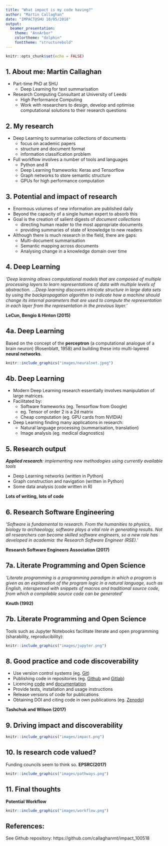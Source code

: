```yaml
---
title: "What impact is my code having?"
author: "Martin Callaghan"
date: "IMPACT@SHU 10/05/2018"
output: 
  beamer_presentation:
    theme: "AnnArbor"
    colortheme: "dolphin"
    fonttheme: "structurebold"
---
```


```r
knitr::opts_chunk$set(echo = FALSE)
```

## 1. About me: Martin Callaghan
* Part-time PhD at SHU
    + Deep Learning for text summarisation
\newline
* Research Computing Consultant at University of Leeds
    + High Performance Computing
    + Work with researchers to design, develop and optimise computational solutions to their research questions


## 2. My research
* Deep Learning to summarise collections of documents
    + focus on academic papers
    + structure and document format
    + information classification problem
\newline
* Full workflow involves a number of tools and languages
    + Python and R
    + Deep Learning frameworks: Keras and Tensorflow
    + Graph networks to store semantic structure
    + GPUs for high performance computation
    
  
## 3. Potential and impact of research

* Enormous volumes of new information are published daily
* Beyond the capacity of a single human expert to absorb this
* Goal is the creation of salient digests of *document collections*
    + directing human reader to the most appropriate documents
    + providing summaries of state of knowledge to new readers
\newline
* Although there is much research in the field, there are gaps:
    + Multi-document summarisation
    + Semantic mapping across documents
    + Analysing change in a knowledge domain over time

## 4. Deep Learning
*'Deep learning allows computational models that are composed of multiple processing layers to learn representations of data with multiple levels of abstraction.
...Deep learning discovers intricate structure in large data sets by using the backpropagation algorithm to indicate how a machine should change its internal parameters that are used to compute the representation in each layer from the representation in the previous layer.'*\newline\newline

**LeCun, Bengio & Hinton (2015)**

## 4a. Deep Learning
Based on the concept of the **perceptron** (a computational analogue of a brain neuron) (Rosenblatt, 1958) and building these into multi-layered **neural networks**.

```r
knitr::include_graphics("images/neuralnet.jpeg")
```


## 4b. Deep Learning
* Modern Deep Learning research essentially involves manipulation of large matrices.
* Facilitated by:
    + Software frameworks (eg. Tensorflow from Google)
    + eg. Tensor of order 2 is a 2d matrix
    + Cheap computation (eg. GPU cards from NVIDIA)
* Deep Learning finding many applications in research:
    + Natural language processing (summarisation, translation)
    + Image analysis (eg. medical diagnostics)
    


## 5. Research output
***Applied research**: implementing new methodogies using currently available tools*\newline

- Deep Learning networks (written in Python)
- Graph construction and navigation (written in Python)
- Some data analysis (code written in R)\newline\newline

**Lots of writing, lots of code**

## 6. Research Software Engineering
*'Software is fundamental to research. From the humanities to physics, biology to archaeology, software plays a vital role in generating results. Not all researchers can become skilled software engineers, so a new role has developed in academia: the Research Software Engineer (RSE).'*\newline\newline

**Research Software Engineers Association (2017)**



## 7a. Literate Programming and Open Science
*'Literate programming is a programming paradigm in which a program is given as an explanation of the program logic in a natural language, such as English, interspersed with snippets of macros and traditional source code, from which a compilable source code can be generated'*\newline

**Knuth (1992)**

## 7b. Literate Programming and Open Science
Tools such as Jupyter Notebooks facilitate literate and open programming (sharability, reproducibility):

```r
knitr::include_graphics("images/jupyter.png")
```

## 8. Good practice and code discoverability

- Use version control systems (eg. [Git](https://git-scm.com/))
- Publishing code in repositories (eg. [Github](https://github.com/) and [Gitlab](https://about.gitlab.com/))
- Licencing [code](https://choosealicense.com/) and [documentation](https://creativecommons.org/)
- Provide tests, installation and usage instructions
- Release versions of code for publications
- Obtaining DOI and citing code in own publications (eg. [Zenodo](https://zenodo.org/))\newline\newline

**Tashchuk and Wilson (2017)**


## 9. Driving impact and discoverability
```r
knitr::include_graphics("images/impact.png")
```

## 10. Is research code valued?
Funding councils seem to think so. **EPSRC(2017)**
```r
knitr::include_graphics("images/pathways.png")
```


## 11. Final thoughts
**Potential Workflow**
```r
knitr::include_graphics("images/workflow.png")
```
## References:
See Github repository:
\newline
https://github.com/callaghanmt/impact_100518

